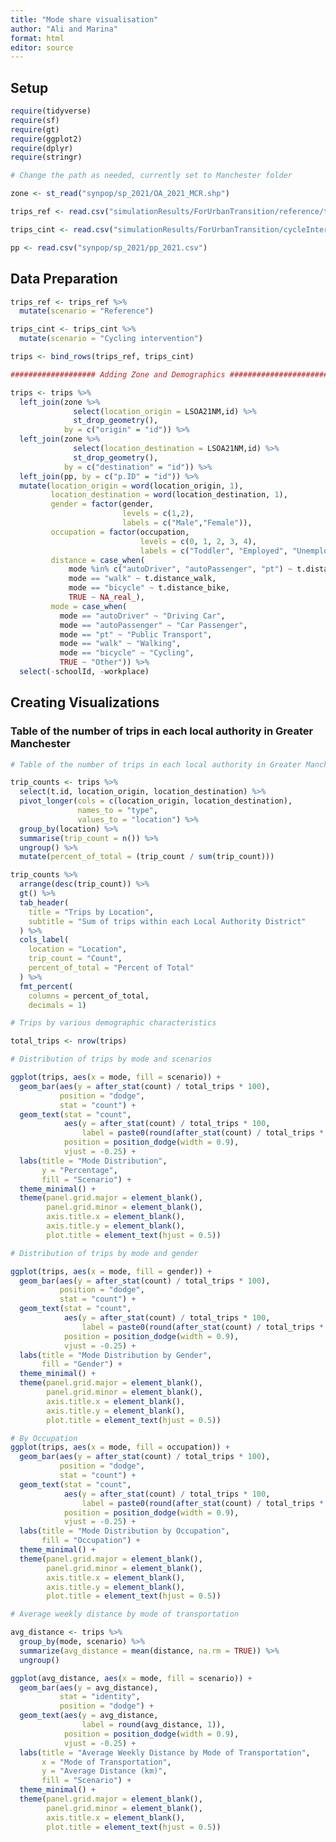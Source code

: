 ```yaml
---
title: "Mode share visualisation"
author: "Ali and Marina"
format: html
editor: source
---
```


## Setup
```r
require(tidyverse)
require(sf)
require(gt)
require(ggplot2)
require(dplyr)
require(stringr)

# Change the path as needed, currently set to Manchester folder

zone <- st_read("synpop/sp_2021/OA_2021_MCR.shp")

trips_ref <- read.csv("simulationResults/ForUrbanTransition/reference/travel_demand_mito/trips.csv")

trips_cint <- read.csv("simulationResults/ForUrbanTransition/cycleIntervention/travel_demand_mito/trips.csv")

pp <- read.csv("synpop/sp_2021/pp_2021.csv")
```

## Data Preparation

```r

trips_ref <- trips_ref %>% 
  mutate(scenario = "Reference")

trips_cint <- trips_cint %>% 
  mutate(scenario = "Cycling intervention")

trips <- bind_rows(trips_ref, trips_cint)

################### Adding Zone and Demographics ########################

trips <- trips %>% 
  left_join(zone %>% 
              select(location_origin = LSOA21NM,id) %>% 
              st_drop_geometry(),
            by = c("origin" = "id")) %>% 
  left_join(zone %>% 
              select(location_destination = LSOA21NM,id) %>% 
              st_drop_geometry(),
            by = c("destination" = "id")) %>% 
  left_join(pp, by = c("p.ID" = "id")) %>% 
  mutate(location_origin = word(location_origin, 1),
         location_destination = word(location_destination, 1),
         gender = factor(gender,
                         levels = c(1,2),
                         labels = c("Male","Female")),
         occupation = factor(occupation,
                             levels = c(0, 1, 2, 3, 4),
                             labels = c("Toddler", "Employed", "Unemployed", "Student", "Retiree")),
         distance = case_when(
             mode %in% c("autoDriver", "autoPassenger", "pt") ~ t.distance_auto,
             mode == "walk" ~ t.distance_walk,
             mode == "bicycle" ~ t.distance_bike,
             TRUE ~ NA_real_),
         mode = case_when(
           mode == "autoDriver" ~ "Driving Car",
           mode == "autoPassenger" ~ "Car Passenger",
           mode == "pt" ~ "Public Transport",
           mode == "walk" ~ "Walking",
           mode == "bicycle" ~ "Cycling",
           TRUE ~ "Other")) %>% 
  select(-schoolId, -workplace)

```

## Creating Visualizations

### Table of the number of trips in each local authority in Greater Manchester

```r
# Table of the number of trips in each local authority in Greater Manchester

trip_counts <- trips %>%
  select(t.id, location_origin, location_destination) %>%
  pivot_longer(cols = c(location_origin, location_destination),
               names_to = "type",
               values_to = "location") %>%
  group_by(location) %>%
  summarise(trip_count = n()) %>% 
  ungroup() %>% 
  mutate(percent_of_total = (trip_count / sum(trip_count)))

trip_counts %>%
  arrange(desc(trip_count)) %>% 
  gt() %>%
  tab_header(
    title = "Trips by Location",
    subtitle = "Sum of trips within each Local Authority District"
  ) %>%
  cols_label(
    location = "Location",
    trip_count = "Count",
    percent_of_total = "Percent of Total"
  ) %>% 
  fmt_percent(
    columns = percent_of_total,
    decimals = 1)

# Trips by various demographic characteristics

total_trips <- nrow(trips)

# Distribution of trips by mode and scenarios 

ggplot(trips, aes(x = mode, fill = scenario)) +
  geom_bar(aes(y = after_stat(count) / total_trips * 100), 
           position = "dodge", 
           stat = "count") + 
  geom_text(stat = "count", 
            aes(y = after_stat(count) / total_trips * 100, 
                label = paste0(round(after_stat(count) / total_trips * 100, 1), "%")),
            position = position_dodge(width = 0.9), 
            vjust = -0.25) + 
  labs(title = "Mode Distribution",
       y = "Percentage",
       fill = "Scenario") +
  theme_minimal() +
  theme(panel.grid.major = element_blank(),
        panel.grid.minor = element_blank(),
        axis.title.x = element_blank(),
        axis.title.y = element_blank(),
        plot.title = element_text(hjust = 0.5))

# Distribution of trips by mode and gender

ggplot(trips, aes(x = mode, fill = gender)) +
  geom_bar(aes(y = after_stat(count) / total_trips * 100), 
           position = "dodge", 
           stat = "count") + 
  geom_text(stat = "count", 
            aes(y = after_stat(count) / total_trips * 100, 
                label = paste0(round(after_stat(count) / total_trips * 100, 1), "%")),
            position = position_dodge(width = 0.9), 
            vjust = -0.25) + 
  labs(title = "Mode Distribution by Gender",
       fill = "Gender") +
  theme_minimal() +
  theme(panel.grid.major = element_blank(),
        panel.grid.minor = element_blank(),
        axis.title.x = element_blank(),
        axis.title.y = element_blank(),
        plot.title = element_text(hjust = 0.5))

# By Occupation
ggplot(trips, aes(x = mode, fill = occupation)) +
  geom_bar(aes(y = after_stat(count) / total_trips * 100), 
           position = "dodge", 
           stat = "count") + 
  geom_text(stat = "count", 
            aes(y = after_stat(count) / total_trips * 100, 
                label = paste0(round(after_stat(count) / total_trips * 100, 1), "%")),
            position = position_dodge(width = 0.9), 
            vjust = -0.25) + 
  labs(title = "Mode Distribution by Occupation",
       fill = "Occupation") +
  theme_minimal() +
  theme(panel.grid.major = element_blank(),
        panel.grid.minor = element_blank(),
        axis.title.x = element_blank(),
        axis.title.y = element_blank(),
        plot.title = element_text(hjust = 0.5))

# Average weekly distance by mode of transportation

avg_distance <- trips %>%
  group_by(mode, scenario) %>%
  summarize(avg_distance = mean(distance, na.rm = TRUE)) %>%
  ungroup()

ggplot(avg_distance, aes(x = mode, fill = scenario)) +
  geom_bar(aes(y = avg_distance),
           stat = "identity", 
           position = "dodge") +
  geom_text(aes(y = avg_distance, 
                label = round(avg_distance, 1)), 
            position = position_dodge(width = 0.9), 
            vjust = -0.25) +
  labs(title = "Average Weekly Distance by Mode of Transportation",
       x = "Mode of Transportation",
       y = "Average Distance (km)",
       fill = "Scenario") +
  theme_minimal() +
  theme(panel.grid.major = element_blank(),
        panel.grid.minor = element_blank(),
        axis.title.x = element_blank(),
        plot.title = element_text(hjust = 0.5))

```

